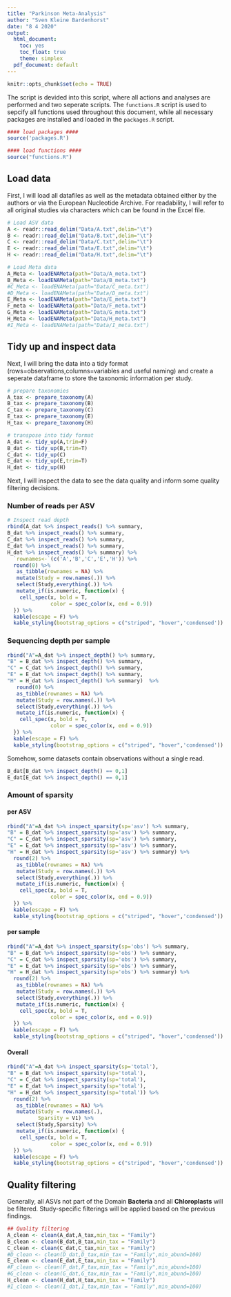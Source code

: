 ```yaml
---
title: "Parkinson Meta-Analysis"
author: "Sven Kleine Bardenhorst"
date: "8 4 2020"
output:
  html_document: 
    toc: yes
    toc_float: true
    theme: simplex
  pdf_document: default
---
```


```r
knitr::opts_chunk$set(echo = TRUE)
```

The script is devided into this script, where all actions and analyses are performed and two seperate scripts. The `functions.R` script is used to sepcify all functions used throughout this document, while all necessary packages are installed and loaded in the `packages.R` script.

```r
#### load packages ####
source('packages.R')

#### load functions ####
source("functions.R")
```

## Load data

First, I will load all datafiles as well as the metadata obtained either by the authors or via the European Nucleotide Archive. For readability, I will refer to all original studies via characters which can be found in the Excel file.

```r
# Load ASV data
A <- readr::read_delim("Data/A.txt",delim="\t")
B <- readr::read_delim("Data/B.txt",delim="\t")
C <- readr::read_delim("Data/C.txt",delim="\t")
E <- readr::read_delim("Data/E.txt",delim="\t")
H <- readr::read_delim("Data/H.txt",delim="\t")

# Load Meta data
A_Meta <- loadENAMeta(path="Data/A_meta.txt")
B_Meta <- loadENAMeta(path="Data/B_meta.txt")
#C_Meta <- loadENAMeta(path="Data/C_meta.txt")
#D_Meta <- loadENAMeta(path="Data/D_meta.txt")
E_Meta <- loadENAMeta(path="Data/E_meta.txt")
F_meta <- loadENAMeta(path="Data/F_meta.txt")
G_Meta <- loadENAMeta(path="Data/G_meta.txt")
H_Meta <- loadENAMeta(path="Data/H_meta.txt")
#I_Meta <- loadENAMeta(path="Data/I_meta.txt")

```

## Tidy up and inspect data

Next, I will bring the data into a tidy format (rows=observations,columns=variables and useful naming) and create a seperate dataframe to store the taxonomic information per study.

```r
# prepare taxonomies 
A_tax <- prepare_taxonomy(A)
B_tax <- prepare_taxonomy(B)
C_tax <- prepare_taxonomy(C)
E_tax <- prepare_taxonomy(E)
H_tax <- prepare_taxonomy(H)

# transpose into tidy format
A_dat <- tidy_up(A,trim=F)
B_dat <- tidy_up(B,trim=T)
C_dat <- tidy_up(C)
E_dat <- tidy_up(E,trim=T)
H_dat <- tidy_up(H)
```

Next, I will inspect the data to see the data quality and inform some quality filtering decisions.

### Number of reads per ASV

```r
# Inspect read depth
rbind(A_dat %>% inspect_reads() %>% summary,
B_dat %>% inspect_reads() %>% summary,
C_dat %>% inspect_reads() %>% summary,
E_dat %>% inspect_reads() %>% summary,
H_dat %>% inspect_reads() %>% summary) %>%
  `rownames<-`(c('A','B','C','E','H')) %>%
  round(0) %>%
   as_tibble(rownames = NA) %>%
   mutate(Study = row.names(.)) %>%
   select(Study,everything(.)) %>%
   mutate_if(is.numeric, function(x) {
    cell_spec(x, bold = T, 
              color = spec_color(x, end = 0.9))
  }) %>%
  kable(escape = F) %>%
  kable_styling(bootstrap_options = c("striped", "hover",'condensed'))


```

### Sequencing depth per sample

```r
rbind("A"=A_dat %>% inspect_depth() %>% summary,
"B" = B_dat %>% inspect_depth() %>% summary,
"C" = C_dat %>% inspect_depth() %>% summary,
"E" = E_dat %>% inspect_depth() %>% summary,
"H" = H_dat %>% inspect_depth() %>% summary)  %>%
   round(0) %>%
   as_tibble(rownames = NA) %>%
   mutate(Study = row.names(.)) %>%
   select(Study,everything(.)) %>%
   mutate_if(is.numeric, function(x) {
    cell_spec(x, bold = T, 
              color = spec_color(x, end = 0.9))
  }) %>%
  kable(escape = F) %>%
  kable_styling(bootstrap_options = c("striped", "hover",'condensed'))

```

Somehow, some datasets contain observations without a single read.
```r
B_dat[B_dat %>% inspect_depth() == 0,1]
E_dat[E_dat %>% inspect_depth() == 0,1]
```

### Amount of sparsity 

#### per ASV
```r
rbind("A"=A_dat %>% inspect_sparsity(sp='asv') %>% summary,
"B" = B_dat %>% inspect_sparsity(sp='asv') %>% summary,
"C" = C_dat %>% inspect_sparsity(sp='asv') %>% summary,
"E" = E_dat %>% inspect_sparsity(sp='asv') %>% summary,
"H" = H_dat %>% inspect_sparsity(sp='asv') %>% summary) %>%
  round(2) %>%
   as_tibble(rownames = NA) %>%
   mutate(Study = row.names(.)) %>%
   select(Study,everything(.)) %>%
   mutate_if(is.numeric, function(x) {
    cell_spec(x, bold = T, 
              color = spec_color(x, end = 0.9))
  }) %>%
  kable(escape = F) %>%
  kable_styling(bootstrap_options = c("striped", "hover",'condensed'))
```

#### per sample
```r
rbind("A"=A_dat %>% inspect_sparsity(sp='obs') %>% summary,
"B" = B_dat %>% inspect_sparsity(sp='obs') %>% summary,
"C" = C_dat %>% inspect_sparsity(sp='obs') %>% summary,
"E" = E_dat %>% inspect_sparsity(sp='obs') %>% summary,
"H" = H_dat %>% inspect_sparsity(sp='obs') %>% summary) %>%
  round(2) %>%
   as_tibble(rownames = NA) %>%
   mutate(Study = row.names(.)) %>%
   select(Study,everything(.)) %>%
   mutate_if(is.numeric, function(x) {
    cell_spec(x, bold = T, 
              color = spec_color(x, end = 0.9))
  }) %>%
  kable(escape = F) %>%
  kable_styling(bootstrap_options = c("striped", "hover",'condensed'))
```

#### Overall
```r
rbind("A"=A_dat %>% inspect_sparsity(sp='total'),
"B" = B_dat %>% inspect_sparsity(sp='total'),
"C" = C_dat %>% inspect_sparsity(sp='total'),
"E" = E_dat %>% inspect_sparsity(sp='total'),
"H" = H_dat %>% inspect_sparsity(sp='total')) %>%
  round(2) %>%
   as_tibble(rownames = NA) %>%
   mutate(Study = row.names(.),
          Sparsity = V1) %>%
   select(Study,Sparsity) %>%
   mutate_if(is.numeric, function(x) {
    cell_spec(x, bold = T, 
              color = spec_color(x, end = 0.9))
  }) %>%
  kable(escape = F) %>%
  kable_styling(bootstrap_options = c("striped", "hover",'condensed'))
```




## Quality filtering

Generally, all ASVs not part of the Domain **Bacteria** and all **Chloroplasts** will be filtered. Study-specific filterings will be applied based on the previous findings.

```r
## Quality filtering
A_clean <- clean(A_dat,A_tax,min_tax = "Family")
B_clean <- clean(B_dat,B_tax,min_tax = "Family")
C_clean <- clean(C_dat,C_tax,min_tax = "Family")
#D_clean <- clean(D_dat,D_tax,min_tax = "Family",min_abund=100)
E_clean <- clean(E_dat,E_tax,min_tax = "Family")
#F_clean <- clean(F_dat,F_tax,min_tax = "Family",min_abund=100)
#G_clean <- clean(G_dat,G_tax,min_tax = "Family",min_abund=100)
H_clean <- clean(H_dat,H_tax,min_tax = "Family")
#I_clean <- clean(I_dat,I_tax,min_tax = "Family",min_abund=100)
```

